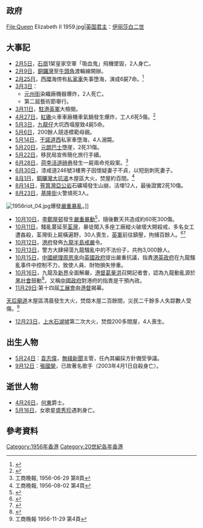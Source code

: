 {{HKYearTOC|1956}}
{{C20YearInTopic|1956年}}
{{香港歷史}}

==政府==
<gallery>
File:Queen Elizabeth II 1959.jpg|[[英国君主|英国君主]]：[[伊丽莎白二世|伊丽莎白二世]]
<!-- 注释: File:SirAlexanderGrantham.jpg|[[香港總督|香港總督]]：[[葛量洪|葛量洪]] -->
<!-- 注释: File:Edgeworth Beresford David.jpg|[[香港特別行政區政務司司長|輔政司]]：[[戴維德|戴維德]] -->
</gallery>

==大事記==
*[[2月5日|2月5日]]，[[石崗|石崗]]1架皇家空軍「吸血鬼」飛機墜毀，2人身亡。
*[[2月9日|2月9日]]，[[銅鑼灣|銅鑼灣]]至[[牛頭角|牛頭角]]渡輪線開辦。
*[[2月25日|2月25日]]，[[西環|西環]]海傍有[[私家車|私家車]]失事墮海，演成6屍7命。<ref>{{cite news | title=西環黑夜飛車墮海 全家罹難六屍七命 死者李柏志在山頂車站開士多 前晚閤家驅車去睇戲途中出事 |publisher=[[大公報|大公報]]第四版 |date=1956年2月27日 }}{{zh-hant}}</ref>
*[[3月3日|3月3日]]：
**[[元州街|元州街]]染織廠機器爆炸，2人死亡。
**第二屆藝術節舉行。
*[[3月11日|3月11日]]，[[駐港英軍|駐港英軍]]大檢閱。
*[[4月27日|4月27日]]，[[紅磡|紅磡]]火車車廠機車氣鍋發生爆炸，工人6死5傷。<ref>{{cite news | title=火車頭爆炸 先後死六人 |publisher=[[大公報|大公報]]第四版 |date=1956年4月30日 }}{{zh-hant}}</ref>
*[[5月3日|5月3日]]，[[九龍仔|九龍仔]]大坑西塌屋致4屍5命。
*[[5月6日|5月6日]]，200餘人競逐模範母親。
*[[5月14日|5月14日]]，[[干諾道西|干諾道西]]私家車墮海，4人溺斃。
*[[5月20日|5月20日]]，[[元朗|元朗]][[巴士|巴士]]墮崖，2死31傷。
*[[5月22日|5月22日]]，移民局宣佈簡化旅行手續。
*[[6月28日|6月28日]]，[[荷李活道|荷李活道]][[磅巷|磅巷]]發生一屍兩命兇殺案。<REF>工商晚報, 1956-06-29 第8頁</REF>
*[[6月30日|6月30日]]，漆咸道246號3樓男子因懷疑妻子不貞，以短劍刺死妻子。
*[[8月1日|8月1日]]，[[銅鑼灣|銅鑼灣]][[大坑道|大坑道]]木屋區大火，焚屋約百間。<REF>工商晚報, 1956-08-02 第4頁</REF>
*[[8月14日|8月14日]]，[[筲箕灣|筲箕灣]][[亞公岩|亞公岩]]石礦場發生山崩，活埋12人，最後證實2死10傷。
*[[8月23日|8月23日]]，[[基隆街_(香港)|基隆街]]火警燒死3人。
[[File:1956riot_04.jpg|left]]爆發[[雙十暴動|嚴重暴亂]]。]]
*[[10月10日|10月10日]]，[[李鄭屋邨|李鄭屋邨]]發生[[雙十暴動|嚴重暴動]]<ref>{{cite news | title=由昨午至今晨混亂未止 九龍發生大騷動 肇事者數千燒車劫店打警員 混亂中受傷者近百人已知有三人死亡 |publisher=[[大公報|大公報]]第四版 |date=1956年10月11日 }}{{zh-hant}}</ref>，隨後數天共造成約60死300傷。
*[[10月11日|10月11日]]，騷亂蔓延至[[荃灣|荃灣]]，暴徒闖入多座工廠縱火破壞大開殺戒，多名女工遭姦殺，荃灣街上屍橫遍野，30人喪生，[[英軍|英軍]]前往鎮壓，拘捕百餘人。<ref>{{cite news | title=暴亂擴大到新界 荃灣死亡三十人 國民黨特務令暴徒縱火搶掠 |publisher=[[大公報|大公報]]第四版 |date=1956年10月12日 }}{{zh-hant}}</ref><ref>{{cite news | title=傍晚九龍城區 警察開槍擊斃八人 |publisher=[[工商日報|工商日報]]第一頁 |date=1956年10月12日 }}{{zh-hant}}</ref>
*[[10月12日|10月12日]]，[[港府|港府]]發佈[[九龍半島|九龍半島]][[戒嚴|戒嚴]]令。
*[[10月13日|10月13日]]，警方大肆掃蕩九龍騷亂中的不法份子，共拘3,000餘人。
*[[10月15日|10月15日]]，[[中國總理|中國總理]][[周恩來|周恩來]]向[[英國政府|英國政府]]提出嚴重抗議，指責[[港英政府|港英政府]]在九龍騷亂事件中控制不力，致使人員、財物損失慘重。
*[[10月16日|10月16日]]，九龍及[[新界|新界]]全面解嚴，[[港督|港督]][[葛量洪|葛量洪]]召開記者會，認為九龍動亂源於[[黑社會|黑社會]]鼓動<ref>{{cite news | title=警方調查大騷動事件起因 認是黑社會鼓動 已捕策動者多人 九龍昨日寧靜戒嚴可能放寬 |publisher=[[工商日報|工商日報]]第五頁 |date=1956年10月13日 }}{{zh-hant}}</ref>，又稱[[中國政府|中國政府]]對港府的指責是干預內政。
*[[11月29日|11月29日]]:第十四屆[[工展會|工展會]]由[[港督|港督]]揭幕。
[[天后廟道|天后廟道]]木屋區清晨發生大火，焚燬木屋二百餘間，災民二千餘多人失踪數人受傷。<ref>工商晚報 1956-11-29 第4頁</ref>
*[[12月23日|12月23日]]，[[上水|上水]][[石湖墟|石湖墟]]第二次大火，焚燬200多間屋，4人喪生。

==出生人物==
*[[5月24日|5月24日]]：[[袁志偉_(記者)|袁志偉]]，[[無綫新聞|無綫新聞]]主管，任內其編採方針備受爭議。
*[[9月12日|9月12日]]：[[張國榮|張國榮]]，已故著名歌手（2003年4月1日自殺身亡）。

==逝世人物==
*[[4月26日|4月26日]]，[[何東|何東]]爵士。
*[[5月16日|5月16日]]，女歌星[[盛秀珍|盛秀珍]]遇刺身亡。

==參考資料==
{{reflist}}

[[Category:1956年香港|Category:1956年香港]]
[[Category:20世紀各年香港|Category:20世紀各年香港]]